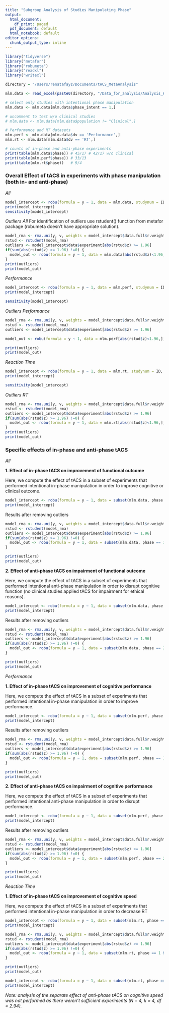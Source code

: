 ```yaml
---
title: "Subgroup Analysis of Studies Manipulating Phase"
output:
  html_document:
    df_print: paged
  pdf_document: default
  html_notebook: default
editor_options:
  chunk_output_type: inline
---
```


```r
library("tidyverse")
library("metafor")
library("robumeta")
library("readxl")
library("writexl")
```

```r
directory = "/Users/renatafayz/Documents/tACS_MetaAnalysis"

mlm.data <- read_excel(paste0(directory, "/Data_for_analysis/Analysis_Hypothesis.xlsx"))

# select only studies with intentional phase manipulation
mlm.data <- mlm.data[mlm.data$phase_intent == 1,]

# uncomment to test w/o clinical studies
# mlm.data <- mlm.data[mlm.data$population != "Clinical",]

# Performance and RT datasets
mlm.perf <- mlm.data[mlm.data$dv == 'Performance',]
mlm.rt <- mlm.data[mlm.data$dv == 'RT',]

# counts of in-phase and anti-phase experiments
print(table(mlm.data$phase)) # 45/17 # 42/17 w/o clinical
print(table(mlm.perf$phase)) # 33/13 
print(table(mlm.rt$phase))   # 9/4  
```

### Overall Effect of tACS in experiments with phase manipulation (both in- and anti-phase)

*All*
```r
model_intercept <- robu(formula = y ~ 1, data = mlm.data, studynum = ID, var.eff.size = v, rho = 0.8, small = TRUE)
print(model_intercept)
sensitivity(model_intercept)
```
*Outliers All*
For identification of outliers use rstudent() function from metafor package (robumeta doesn't have appropriate solution). 

```r
model_rma <- rma.uni(y, v, weights = model_intercept$data.full$r.weights, data=mlm.data)
rstud <- rstudent(model_rma)
outliers <- model_intercept$data$experiment[abs(rstud$z) >= 1.96]
if(sum(abs(rstud$z) >= 1.96) !=0) {
  model_out <- robu(formula = y ~ 1, data = mlm.data[abs(rstud$z)<1.96,], studynum = ID, var.eff.size = v, rho = .8, small = TRUE)
}
print(outliers)
print(model_out)
```

*Performance*

```r
model_intercept <- robu(formula = y ~ 1, data = mlm.perf, studynum = ID, var.eff.size = v, rho = 0.8, small = TRUE)
print(model_intercept)

sensitivity(model_intercept)
```

*Outliers Performance*

```r

model_rma <- rma.uni(y, v, weights = model_intercept$data.full$r.weights, data=mlm.perf)
rstud <- rstudent(model_rma)
outliers <- model_intercept$data$experiment[abs(rstud$z) >= 1.96]

model_out <- robu(formula = y ~ 1, data = mlm.perf[abs(rstud$z)<1.96,], studynum = ID, var.eff.size = v, rho = .8, small = TRUE)

print(outliers)
print(model_out)
```

*Reaction Time*

```r
model_intercept <- robu(formula = y ~ 1, data = mlm.rt, studynum = ID, var.eff.size = v, rho =0.8, small = TRUE)
print(model_intercept)

sensitivity(model_intercept)
```

*Outliers RT*

```r

model_rma <- rma.uni(y, v, weights = model_intercept$data.full$r.weights, data=mlm.rt)
rstud <- rstudent(model_rma)
outliers <- model_intercept$data$experiment[abs(rstud$z) >= 1.96]
if(sum(abs(rstud$z) >= 1.96) !=0) {
  model_out <- robu(formula = y ~ 1, data = mlm.rt[abs(rstud$z)<1.96,], studynum = ID, var.eff.size = v, rho = .8, small = TRUE)
}
print(outliers)
print(model_out)
```

### Specific effects of in-phase and anti-phase tACS

*All*

**1. Effect of in-phase tACS on improvement of functional outcome** <br />

Here, we compute the effect of tACS in a subset of experiments that performed intentional in-phase manipulation in order to improve cognitive or clinical outcome. <br />

```r
model_intercept <- robu(formula = y ~ 1, data = subset(mlm.data, phase == 1 & hypothesis == 1), studynum = ID, var.eff.size = v, rho = 0.8, small = TRUE)
print(model_intercept)
```

Results after removing outliers

```r
model_rma <- rma.uni(y, v, weights = model_intercept$data.full$r.weights, data=subset(mlm.data, phase == 1 & hypothesis == 1))
rstud <- rstudent(model_rma)
outliers <- model_intercept$data$experiment[abs(rstud$z) >= 1.96]
if(sum(abs(rstud$z) >= 1.96) !=0) {
  model_out <- robu(formula = y ~ 1, data = subset(mlm.data, phase == 1 & hypothesis == 1)[abs(rstud$z)<1.96,], studynum = ID, var.eff.size = v, rho = 0.8, small = TRUE) 
}

print(outliers)
print(model_out)
```

**2. Effect of anti-phase tACS on impairment of functional outcome** <br />

Here, we compute the effect of tACS in a subset of experiments that performed intentional anti-phase manipulation in order to disrupt cognitive function (no clinical studies applied tACS for impairment for ethical reasons). <br />

```r
model_intercept <- robu(formula = y ~ 1, data = subset(mlm.data, phase == 2 & hypothesis == 2), studynum = ID, var.eff.size = v, rho = 0.8, small = TRUE)
print(model_intercept)
```

Results after removing outliers

```r
model_rma <- rma.uni(y, v, weights = model_intercept$data.full$r.weights, data=subset(mlm.data, phase == 2 & hypothesis == 2))
rstud <- rstudent(model_rma)
outliers <- model_intercept$data$experiment[abs(rstud$z) >= 1.96]
if(sum(abs(rstud$z) >= 1.96) !=0) {
  model_out <- robu(formula = y ~ 1, data = subset(mlm.data, phase == 2 & hypothesis == 2)[abs(rstud$z)<1.96,], studynum = ID, var.eff.size = v, rho = 0.8, small = TRUE) 
}

print(outliers)
print(model_out)

```

*Performance*

**1. Effect of in-phase tACS on improvement of cognitive performance** <br />

Here, we compute the effect of tACS in a subset of experiments that performed intentional in-phase manipulation in order to improve performance. <br />

```r
model_intercept <- robu(formula = y ~ 1, data = subset(mlm.perf, phase == 1 & hypothesis == 1), studynum = ID, var.eff.size = v, rho = 0.8, small = TRUE)
print(model_intercept)
```

Results after removing outliers

```r
model_rma <- rma.uni(y, v, weights = model_intercept$data.full$r.weights, data= subset(mlm.perf, phase == 1 & hypothesis == 1))
rstud <- rstudent(model_rma)
outliers <- model_intercept$data$experiment[abs(rstud$z) >= 1.96]
if(sum(abs(rstud$z) >= 1.96) !=0) {
  model_out <- robu(formula = y ~ 1, data = subset(mlm.perf, phase == 1 & hypothesis == 1)[abs(rstud$z)<1.96,], studynum = ID, var.eff.size = v, rho = 0.8, small = TRUE) 
}

print(outliers)
print(model_out)
```

**2. Effect of anti-phase tACS on impairment of cognitive performance** <br />

Here, we compute the effect of tACS in a subset of experiments that performed intentional anti-phase manipulation in order to disrupt performance. <br />

```r
model_intercept <- robu(formula = y ~ 1, data = subset(mlm.perf, phase == 2 & hypothesis == 2), studynum = ID, var.eff.size = v, rho = 0.8, small = TRUE)
print(model_intercept)
```

Results after removing outliers

```r
model_rma <- rma.uni(y, v, weights = model_intercept$data.full$r.weights, data=subset(mlm.perf, phase == 2 & hypothesis == 2))
rstud <- rstudent(model_rma)
outliers <- model_intercept$data$experiment[abs(rstud$z) >= 1.96]
if(sum(abs(rstud$z) >= 1.96) !=0) {
  model_out <- robu(formula = y ~ 1, data = subset(mlm.perf, phase == 2 & hypothesis == 2)[abs(rstud$z)<1.96,], studynum = ID, var.eff.size = v, rho = 0.8, small = TRUE) 
}

print(outliers)
print(model_out)
```

*Reaction Time*

**1. Effect of in-phase tACS on improvement of cognitive speed** <br />

Here, we compute the effect of tACS in a subset of experiments that performed intentional in-phase manipulation in order to decrease RT <br />

```r
model_intercept <- robu(formula = y ~ 1, data = subset(mlm.rt, phase == 1 & hypothesis == 1), studynum = ID, var.eff.size = v, rho = 0.8, small = TRUE)
print(model_intercept)
```

```r
model_rma <- rma.uni(y, v, weights = model_intercept$data.full$r.weights, data=subset(mlm.rt, phase == 1 & hypothesis == 1))
rstud <- rstudent(model_rma)
outliers <- model_intercept$data$experiment[abs(rstud$z) >= 1.96]
if(sum(abs(rstud$z) >= 1.96) !=0) {
  model_out <- robu(formula = y ~ 1, data = subset(mlm.rt, phase == 1 & hypothesis == 1)[abs(rstud$z)<1.96,], studynum = ID, var.eff.size = v, rho = 0.8, small = TRUE) 
}

print(outliers)
print(model_out)
```

```r
model_intercept <- robu(formula = y ~ 1, data = subset(mlm.rt, phase == 2 & hypothesis == 2), studynum = ID, var.eff.size = v, rho = 0.8, small = TRUE)
print(model_intercept)
```

*Note: analysis of the separate effect of anti-phase tACS on cognitive speed was not performed as there weren't sufficient experiments (N = 4, k = 4, df = 2.94).* <br />


